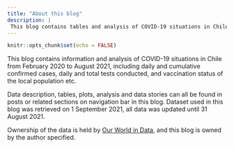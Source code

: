 ```yaml
---
title: "About this blog"
description: |
 This blog contains tables and analysis of COVID-19 situations in Chile from February 2020 to August 2021, dataset retrieved on 1 Sep 2021 from Our World in Data.
---
```


```r
knitr::opts_chunk$set(echo = FALSE)
```

This blog contains information and analysis of COVID-19 situations in Chile from February 2020 to August 2021, including daily and cumulative confirmed cases, daily and total tests conducted, and vaccination status of the local population etc.

Data description, tables, plots, analysis and data stories can all be found in posts or related sections on navigation bar in this blog. Dataset used in this blog was retrieved on 1 September 2021, all data was updated until 31 August 2021.

Ownership of the data is held by [Our World in Data](https://ourworldindata.org/coronavirus/country/chile), and this blog is owned by the author specified.